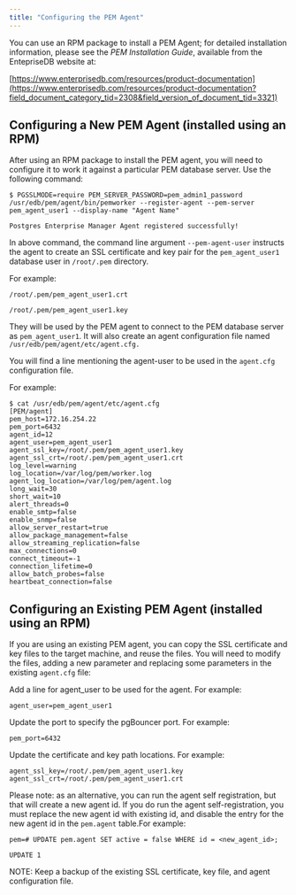 ```yaml
---
title: "Configuring the PEM Agent"
---
```


<div id="configuring_the_pem_agent" class="registered_link"></div>


You can use an RPM package to install a PEM Agent; for detailed installation information, please see the *PEM Installation Guide*, available from the EntepriseDB website at:

[https://www.enterprisedb.com/resources/product-documentation](https://www.enterprisedb.com/resources/product-documentation?field_document_category_tid=2308&field_version_of_document_tid=3321)

## Configuring a New PEM Agent (installed using an RPM)

After using an RPM package to install the PEM agent, you will need to configure it to work it against a particular PEM database server. Use the following command:

    $ PGSSLMODE=require PEM_SERVER_PASSWORD=pem_admin1_password
    /usr/edb/pem/agent/bin/pemworker --register-agent --pem-server
    pem_agent_user1 --display-name "Agent Name"

    Postgres Enterprise Manager Agent registered successfully!

In above command, the command line argument `--pem-agent-user` instructs the agent to create an SSL certificate and key pair for the `pem_agent_user1` database user in `/root/.pem` directory.

For example:

    /root/.pem/pem_agent_user1.crt

    /root/.pem/pem_agent_user1.key

They will be used by the PEM agent to connect to the PEM database server as `pem_agent_user1`. It will also create an agent configuration file named `/usr/edb/pem/agent/etc/agent.cfg.`

You will find a line mentioning the agent-user to be used in the `agent.cfg` configuration file.

For example:

    $ cat /usr/edb/pem/agent/etc/agent.cfg
    [PEM/agent]
    pem_host=172.16.254.22
    pem_port=6432
    agent_id=12
    agent_user=pem_agent_user1
    agent_ssl_key=/root/.pem/pem_agent_user1.key
    agent_ssl_crt=/root/.pem/pem_agent_user1.crt
    log_level=warning
    log_location=/var/log/pem/worker.log
    agent_log_location=/var/log/pem/agent.log
    long_wait=30
    short_wait=10
    alert_threads=0
    enable_smtp=false
    enable_snmp=false
    allow_server_restart=true
    allow_package_management=false
    allow_streaming_replication=false
    max_connections=0
    connect_timeout=-1
    connection_lifetime=0
    allow_batch_probes=false
    heartbeat_connection=false

## Configuring an Existing PEM Agent (installed using an RPM)

If you are using an existing PEM agent, you can copy the SSL certificate and key files to the target machine, and reuse the files. You will need to modify the files, adding a new parameter and replacing some parameters in the existing `agent.cfg` file:

Add a line for agent\_user to be used for the agent. For example:

    agent_user=pem_agent_user1

Update the port to specify the pgBouncer port. For example:

    pem_port=6432

Update the certificate and key path locations. For example:

    agent_ssl_key=/root/.pem/pem_agent_user1.key
    agent_ssl_crt=/root/.pem/pem_agent_user1.crt

Please note: as an alternative, you can run the agent self registration, but that will create a new agent id. If you do run the agent self-registration, you must replace the new agent id with existing id, and disable the entry for the new agent id in the `pem.agent` table.For example:

    pem=# UPDATE pem.agent SET active = false WHERE id = <new_agent_id>;

    UPDATE 1

NOTE: Keep a backup of the existing SSL certificate, key file, and agent configuration file.
